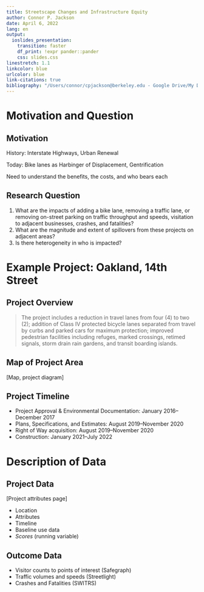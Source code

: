 ```yaml
---
title: Streetscape Changes and Infrastructure Equity
author: Connor P. Jackson
date: April 6, 2022
lang: en
output:
  ioslides_presentation:
    transition: faster
    df_print: !expr pander::pander
    css: slides.css
linestretch: 1.1
linkcolor: blue
urlcolor: blue
link-citations: true
bibliography: "/Users/connor/cpjackson@berkeley.edu - Google Drive/My Drive/CitationManagement/library.bib"
---
```


# Motivation and Question

## Motivation

History: Interstate Highways, Urban Renewal

Today: Bike lanes as Harbinger of Displacement, Gentrification

Need to understand the benefits, the costs, and who bears each

## Research Question

1. What are the impacts of adding a bike lane, removing a traffic lane, or removing on-street parking on traffic throughput and speeds, visitation to adjacent businesses, crashes, and fatalities?
2. What are the magnitude and extent of spillovers from these projects on adjacent areas?
3. [Is there heterogeneity in who is impacted?]{.lighter}

# Example Project: Oakland, 14th Street

## Project Overview

>The project includes a reduction in travel lanes from four (4) to two (2); addition of Class IV protected bicycle lanes separated from travel by curbs and parked cars for maximum protection; improved pedestrian facilities including refuges, marked crossings, retimed signals, storm drain rain gardens, and transit boarding islands. 

## Map of Project Area

[Map, project diagram]

## Project Timeline

- Project Approval & Environmental Documentation: January 2016–December 2017
- Plans, Specifications, and Estimates: August 2019–November 2020
- Right of Way acquisition: August 2019–November 2020
- Construction: January 2021–July 2022

# Description of Data

## Project Data

[Project attributes page]

- Location
- Attributes
- Timeline
- Baseline use data
- _Scores_ (running variable)

## Outcome Data

- Visitor counts to points of interest (Safegraph)
- Traffic volumes and speeds (Streetlight)
- Crashes and Fatalities (SWITRS)



